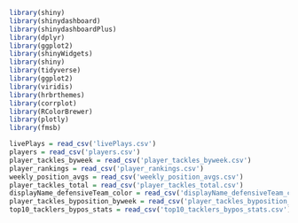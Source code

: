 

```r
library(shiny)
library(shinydashboard)
library(shinydashboardPlus)
library(dplyr)
library(ggplot2)
library(shinyWidgets)
library(shiny)
library(tidyverse)
library(ggplot2)
library(viridis)
library(hrbrthemes)
library(corrplot)
library(RColorBrewer)
library(plotly)
library(fmsb)

livePlays = read_csv('livePlays.csv')
players = read_csv('players.csv')
player_tackles_byweek = read_csv('player_tackles_byweek.csv')
player_rankings = read_csv('player_rankings.csv')
weekly_position_avgs = read_csv('weekly_position_avgs.csv')
player_tackles_total = read_csv('player_tackles_total.csv')
displayName_defensiveTeam_color = read_csv('displayName_defensiveTeam_color.csv')
player_tackles_byposition_byweek = read_csv('player_tackles_byposition_byweek.csv')
top10_tacklers_bypos_stats = read_csv('top10_tacklers_bypos_stats.csv')


```

